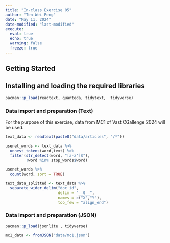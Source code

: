 ```yaml
---
title: "In-class Exercise 05"
author: "Ten Wei Peng"
date: "May 11, 2024"
date-modified: "last-modified"
execute: 
  eval: true
  echo: true
  warning: false
  freeze: true
---
```


## Getting Started

## Installing and loading the required libraries

```r
pacman::p_load(readtext, quanteda, tidytext,  tidyverse)

```

### Data import and preparation (Text)

For the purpose of this exercise, data from MC1 of Vast CGallenge 2024 will be used.

```r
text_data <- readtext(paste0("data/articles", "/*"))
```

```r
usenet_words <- text_data %>%
  unnest_tokens(word,text) %>%
  filter(str_detect(word, "[a-z']$"),
         !word %in% stop_words$word)
```


```r
usenet_words %>%
  count(word, sort = TRUE)

```


```r
text_data_splitted <- text_data %>%
  separate_wider_delim("doc_id",
                       delim = "__0__",
                       names = c("X","Y"),
                       too_few = "align_end")

```

### Data import and preparation (JSON)

```r
pacman::p_load(jsonlite , tidyverse)
```

```r
mc1_data <- fromJSON("data/mc1.json")
```













